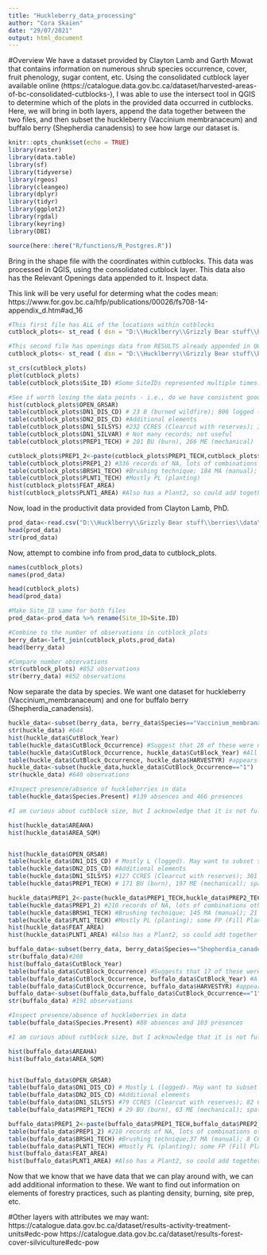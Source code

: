 ```yaml
---
title: "Huckleberry_data_processing"
author: "Cora Skaien"
date: "29/07/2021"
output: html_document
---
```

<!--
Copyright 2021 Province of British Columbia

Licensed under the Apache License, Version 2.0 (the "License");
you may not use this file except in compliance with the License.
You may obtain a copy of the License at

http://www.apache.org/licenses/LICENSE-2.0

Unless required by applicable law or agreed to in writing, software distributed under the License is distributed on an "AS IS" BASIS,
WITHOUT WARRANTIES OR CONDITIONS OF ANY KIND, either express or implied.
See the License for the specific language governing permissions and limitations under the License.
-->

#Overview
We have a dataset provided by Clayton Lamb and Garth Mowat that contains information on numerous shrub species occurrence, cover, fruit phenology, sugar content, etc. Using the consolidated cutblock layer available online (https://catalogue.data.gov.bc.ca/dataset/harvested-areas-of-bc-consolidated-cutblocks-), I was able to use the intersect tool in QGIS to determine which of the plots in the provided data occurred in cutblocks. Here, we will bring in both layers, append the data together between the two files, and then subset the huckleberry (Vaccinium membranaceum) and buffalo berry (Shepherdia canadensis) to see how large our dataset is.

```r
knitr::opts_chunk$set(echo = TRUE)
library(raster)
library(data.table)
library(sf)
library(tidyverse)
library(rgeos)
library(cleangeo)
library(dplyr)
library(tidyr)
library(ggplot2)
library(rgdal)
library(keyring)
library(DBI)

source(here::here("R/functions/R_Postgres.R"))
```

Bring in the shape file with the coordinates within cutblocks. This data was processed in QGIS, using the consolidated cutblock layer. This data also has the Relevant Openings data appended to it. Inspect data.

This link will be very useful for determing what the codes mean:
https://www.for.gov.bc.ca/hfp/publications/00026/fs708-14-appendix_d.htm#ad_16


```r
#This first file has ALL of the locations within cutblocks
cutblock_plots<- st_read ( dsn = "D:\\Hucklberry\\Grizzly Bear stuff\\berries\\data\\Plots_in_cutblocks_FINAL.shp", stringsAsFactors = T)

#This second file has openings data from RESULTS already appended in QGIS, but we lose ~30 datapoints.
cutblock_plots<- st_read ( dsn = "D:\\Hucklberry\\Grizzly Bear stuff\\berries\\data\\Plots_in_cutblocks_OPENINGSdata2.shp", stringsAsFactors = T)

st_crs(cutblock_plots)
plot(cutblock_plots)
table(cutblock_plots$Site_ID) #Some SiteIDs represented multiple times. May need to inspect to ensure that coordinates are correct for given site ID. Cutblock info for given site_ID is hopefully consistent.

#See if worth losing the data points - i.e., do we have consistent good data within this.
hist(cutblock_plots$OPEN_GRSAR)
table(cutblock_plots$DN1_DIS_CD) # 23 B (burned wildfire); 806 logged (L); 8 P (pest); 7 S (Salvage); 3 W (windthrow)
table(cutblock_plots$DN2_DIS_CD) #Additional elements
table(cutblock_plots$DN1_SILSYS) #232 CCRES (Clearcut with reserves); 382 Clearcut; spattering of others.
table(cutblock_plots$DN1_SILVAR) # Not many records; not useful
table(cutblock_plots$PREP1_TECH) # 201 BU (burn), 266 ME (mechanical)

cutblock_plots$PREP1_2<-paste(cutblock_plots$PREP1_TECH,cutblock_plots$PREP2_TECH)
table(cutblock_plots$PREP1_2) #336 records of NA, lots of combinations otherwise. Maybe make a column that is yes/no for each technique that is considered important?
table(cutblock_plots$BRSH1_TECH) #Brushing technique; 184 MA (manual); 29 CG (Chemical Ground); 27 CA (Chemical Air); and others
table(cutblock_plots$PLNT1_TECH) #Mostly PL (planting)
hist(cutblock_plots$FEAT_AREA)
hist(cutblock_plots$PLNT1_AREA) #Also has a Plant2, so could add together for total planting area?

```
Now, load in the productivit data provided from Clayton Lamb, PhD.

```r
prod_data<-read.csv("D:\\Hucklberry\\Grizzly Bear stuff\\berries\\data\\Productivity_Data.csv")
head(prod_data)
str(prod_data)
```
Now, attempt to combine info from prod_data to cutblock_plots.

```r
names(cutblock_plots)
names(prod_data)

head(cutblock_plots)
head(prod_data)

#Make Site_ID same for both files
prod_data<-prod_data %>% rename(Site_ID=Site.ID)

#Combine to the number of observations in cutblock_plots
berry_data<-left_join(cutblock_plots,prod_data)
head(berry_data)

#Compare number observations
str(cutblock_plots) #852 observations
str(berry_data) #852 observations
```
Now separate the data by species. We want one dataset for huckleberry (Vaccinium_membranaceum) and one for buffalo berry (Shepherdia_canadensis).

```r
huckle_data<-subset(berry_data, berry_data$Species=="Vaccinium_membranaceum")
str(huckle_data) #644
hist(huckle_data$CutBlock_Year)
table(huckle_data$CutBlock_Occurrence) #Suggest that 28 of these were not actually in cutblocks.
table(huckle_data$CutBlock_Occurrence, huckle_data$CutBlock_Year) #All 28 not in cutblocks were indicated last harvested in 1900 in Clayton's data
table(huckle_data$CutBlock_Occurrence, huckle_data$HARVESTYR) #appears that 16/28 of the plots not harvested were harvested after CLayton's data. Use Clayton's harvest year data as a result. Some data was even collected in 2014 or 2015, so the patches were likely harvested after. Remove all with cutblock_occurence = 0
huckle_data<-subset(huckle_data,huckle_data$CutBlock_Occurrence=="1")
str(huckle_data) #640 observations

#Inspect presence/absence of huckleberries in data
table(huckle_data$Species.Present) #139 absences and 466 presences

#I am curious about cutblock size, but I acknowledge that it is not fully representative of the greater area given that adjacent cutblocks could occut before or after this cutblock, making the greater connected area far larger than what this value suggests.

hist(huckle_data$AREAHA)
hist(huckle_data$AREA_SQM)


hist(huckle_data$OPEN_GRSAR)
table(huckle_data$DN1_DIS_CD) # Mostly L (logged). May want to subset so only have logged
table(huckle_data$DN2_DIS_CD) #Additional elements
table(huckle_data$DN1_SILSYS) #127 CCRES (Clearcut with reserves); 301 Clearcut; spattering of others.
table(huckle_data$PREP1_TECH) # 171 BU (burn), 197 ME (mechanical); spattering of others.

huckle_data$PREP1_2<-paste(huckle_data$PREP1_TECH,huckle_data$PREP2_TECH)
table(huckle_data$PREP1_2) #210 records of NA, lots of combinations otherwise. Maybe make a column that is yes/no for each technique that is considered important?
table(huckle_data$BRSH1_TECH) #Brushing technique; 145 MA (manual); 21 CG (Chemical Ground); 15 CA (Chemical Air); and others
table(huckle_data$PLNT1_TECH) #Mostly PL (planting); some FP (Fill Planting); likely not as useful.
hist(huckle_data$FEAT_AREA)
hist(huckle_data$PLNT1_AREA) #Also has a Plant2, so could add together for total planting area?
```


```r
buffalo_data<-subset(berry_data, berry_data$Species=="Shepherdia_canadensis")
str(buffalo_data)#208
hist(buffalo_data$CutBlock_Year)
table(buffalo_data$CutBlock_Occurrence) #Suggests that 17 of these were not actually in cutblocks.
table(buffalo_data$CutBlock_Occurrence, buffalo_data$CutBlock_Year) #All 16 not in cutblocks were indicated last harvested in 1900 in Clayton's data
table(buffalo_data$CutBlock_Occurrence, buffalo_data$HARVESTYR) #appears that 13/16 of the plots not harvested were harvested after Clayton's data. Use Clayton's harvest year data as a result. Some data was even collected in 2014 or 2015, so the patches were likely harvested after. Remove all with cutblock_occurence = 0
buffalo_data<-subset(buffalo_data,buffalo_data$CutBlock_Occurrence=="1")
str(buffalo_data) #191 observations

#Inspect presence/absence of huckleberries in data
table(buffalo_data$Species.Present) #88 absences and 103 presences

#I am curious about cutblock size, but I acknowledge that it is not fully representative of the greater area given that adjacent cutblocks could occur before or after this cutblock, making the greater connected area far larger than what this value suggests.

hist(buffalo_data$AREAHA)
hist(buffalo_data$AREA_SQM)


hist(buffalo_data$OPEN_GRSAR)
table(buffalo_data$DN1_DIS_CD) # Mostly L (logged). May want to subset so only have logged
table(buffalo_data$DN2_DIS_CD) #Additional elements
table(buffalo_data$DN1_SILSYS) #79 CCRES (Clearcut with reserves); 82 Clearcut; spattering of others.
table(buffalo_data$PREP1_TECH) # 29 BU (burn), 63 ME (mechanical); spattering of others.

buffalo_data$PREP1_2<-paste(buffalo_data$PREP1_TECH,buffalo_data$PREP2_TECH)
table(buffalo_data$PREP1_2) #210 records of NA, lots of combinations otherwise. Maybe make a column that is yes/no for each technique that is considered important?
table(buffalo_data$BRSH1_TECH) #Brushing technique;37 MA (manual); 8 CG (Chemical Ground); 12 CA (Chemical Air); and others
table(buffalo_data$PLNT1_TECH) #Mostly PL (planting); some FP (Fill Planting); likely not as useful.
hist(buffalo_data$FEAT_AREA)
hist(buffalo_data$PLNT1_AREA) #Also has a Plant2, so could add together for total planting area?

```

Now that we know that we have data that we can play around with, we can add additional information to these. We want to find out information on elements of forestry practices, such as planting density, burning, site prep, etc.


#Other layers with attributes we may want:
https://catalogue.data.gov.bc.ca/dataset/results-activity-treatment-units#edc-pow
https://catalogue.data.gov.bc.ca/dataset/results-forest-cover-silviculture#edc-pow
